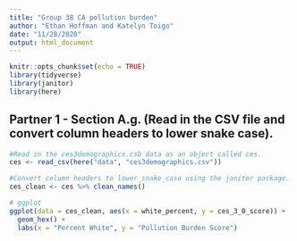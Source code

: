 ```yaml
---
title: "Group 38 CA pollution burden"
author: "Ethan Hoffman and Katelyn Toigo"
date: "11/28/2020"
output: html_document
---
```


```r
knitr::opts_chunk$set(echo = TRUE)
library(tidyverse)
library(janitor)
library(here)
```

## Partner 1 - Section A.g. (Read in the CSV file and convert column headers to lower snake case).
```r
#Read in the ces3demographics.csb data as an object called ces.
ces <- read_csv(here("data", "ces3demographics.csv"))

#Convert column headers to lower_snake_case using the janitor package.
ces_clean <- ces %>% clean_names()
```

```r
# ggplot
ggplot(data = ces_clean, aes(x = white_percent, y = ces_3_0_score)) +
  geom_hex() +
  labs(x = "Percent White", y = "Pollution Burden Score")
```

